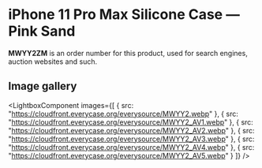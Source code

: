 
# iPhone 11 Pro Max Silicone Case — Pink Sand

<Callout type='info' emoji='👉🏻'>**MWYY2ZM** is an order number for this product, used for search engines, auction websites and such.</Callout>

## Image gallery

<LightboxComponent
    images={[
      {
        src: "https://cloudfront.everycase.org/everysource/MWYY2.webp"
      },
      {
        src: "https://cloudfront.everycase.org/everysource/MWYY2_AV1.webp"
      },
      {
        src: "https://cloudfront.everycase.org/everysource/MWYY2_AV2.webp"
      },
      {
        src: "https://cloudfront.everycase.org/everysource/MWYY2_AV3.webp"
      },
      {
        src: "https://cloudfront.everycase.org/everysource/MWYY2_AV4.webp"
      },
      {
        src: "https://cloudfront.everycase.org/everysource/MWYY2_AV5.webp"
      }
    ]}
  />
